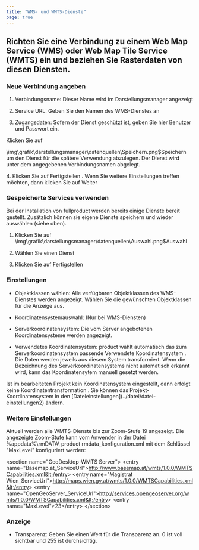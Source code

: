```yaml
---
title: "WMS- und WMTS-Dienste"
page: true
---
```

## Richten Sie eine Verbindung zu einem  <Italic> Web Map Service (WMS) </Italic>  oder  <Italic> Web Map Tile Service (WMTS) </Italic>  ein und beziehen Sie Rasterdaten von diesen Diensten.

###  Neue Verbindung angeben

1. <Bold> Verbindungsname: </Bold>  Dieser Name wird im Darstellungsmanager angezeigt

2. <Bold> Service URL: </Bold>  Geben Sie den Namen des WMS-Dienstes an

3. <Bold> Zugangsdaten: </Bold>  Sofern der Dienst gesch&#252;tzt ist, geben Sie hier Benutzer und Passwort ein. 


<Success>
Klicken Sie auf 

<Image>\img\grafik\darstellungsmanager\datenquellen\Speichern.png$Speichern</Image> um den Dienst f&#252;r die sp&#228;tere Verwendung abzulegen. Der Dienst wird unter dem angegebenen Verbindungsnamen abgelegt.

</Success>
4. Klicken Sie auf <Border>Fertigstellen</Border> . Wenn Sie weitere Einstellungen treffen m&#246;chten, dann klicken Sie auf <Border>Weiter</Border> 



###  Gespeicherte Services verwenden
Bei der Installation von  <Placeholder>fullproduct</Placeholder> werden bereits einige Dienste bereit gestellt. Zus&#228;tzlich k&#246;nnen sie eigene Dienste speichern und wieder ausw&#228;hlen (siehe oben).

1. Klicken Sie auf<Image>\img\grafik\darstellungsmanager\datenquellen\Auswahl.png$Auswahl</Image>
2. W&#228;hlen Sie einen Dienst

3. Klicken Sie auf <Border>Fertigstellen</Border> 



### Einstellungen

- <Bold> Objektklassen w&#228;hlen: </Bold>  Alle verf&#252;gbaren Objektklassen des WMS-Dienstes werden angezeigt. W&#228;hlen Sie die gew&#252;nschten Objektklassen f&#252;r die Anzeige aus.

- <Bold> Koordinatensystemauswahl: </Bold>  (Nur bei WMS-Diensten)

- <Bold> Serverkoordinatensystem: </Bold>  Die vom Server angebotenen Koordinatensysteme werden angezeigt.

- <Bold> Verwendetes Koordinatensystem: </Bold> <Placeholder>product</Placeholder> w&#228;hlt automatisch das zum Serverkoordinatensystem passende <Italic> Verwendete Koordinatensystem </Italic> . Die Daten werden jeweils aus diesem System transformiert. Wenn die Bezeichnung des Serverkoordinatensystems nicht automatisch erkannt wird, kann das Koordinatensytem manuell gesetzt werden. 






<Warning>
Ist im bearbeiteten Projekt kein Koordinatensystem eingestellt, dann erfolgt  <Bold> keine Koordinatentransformation </Bold> .
Sie k&#246;nnen das Projekt-Koordinatensystem in den [Dateieinstellungen](../datei/datei-einstellungen2)
 &#228;ndern.
</Warning>


### Weitere Einstellungen
Aktuell werden alle WMTS-Dienste bis zur Zoom-Stufe 19 angezeigt.
Die angezeigte Zoom-Stufe kann vom Anwender in der Datei  <Italic> %appdata%\rmDATA\ <Placeholder>product</Placeholder> rmdata_konfiguration.xml </Italic>  mit dem Schl&#252;ssel  <Bold> &quot;MaxLevel&quot; </Bold>  konfiguriert werden:
<Info>

&lt;section name=&quot;GeoDesktop-WMTS Server&quot;&gt;
    &lt;entry name=&quot;Basemap.at_ServiceUrl&quot;&gt;http://www.basemap.at/wmts/1.0.0/WMTSCapabilities.xml&lt;/entry&gt;
    &lt;entry name=&quot;Magistrat Wien_ServiceUrl&quot;&gt;http://maps.wien.gv.at/wmts/1.0.0/WMTSCapabilities.xml&lt;/entry&gt;
    &lt;entry name=&quot;OpenGeoServer_ServiceUrl&quot;&gt;http://services.opengeoserver.org/wmts/1.0.0/WMTSCapabilities.xml&lt;/entry&gt;
    &lt;entry name=&quot;MaxLevel&quot;&gt;23&lt;/entry&gt;
 &lt;/section&gt;
</Info>


###  Anzeige

- <Bold> Transparenz: </Bold>  Geben Sie einen Wert f&#252;r die Transparenz an. 0 ist voll sichtbar und 255 ist durchsichtig. 



